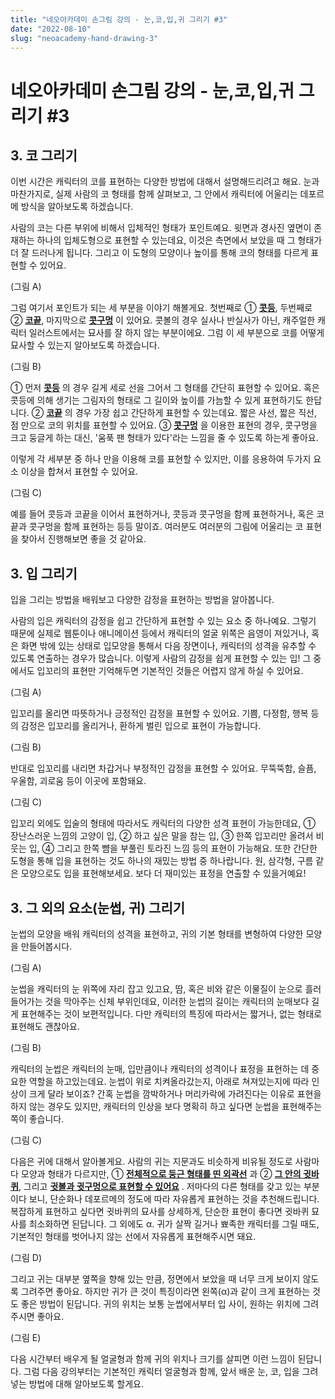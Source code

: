```yaml
---
title: "네오아카데미 손그림 강의 - 눈,코,입,귀 그리기 #3"
date: "2022-08-10"
slug: "neoacademy-hand-drawing-3"
---
```


# 네오아카데미 손그림 강의 - 눈,코,입,귀 그리기 #3

## 3. 코 그리기

이번 시간은 캐릭터의 코를 표현하는 다양한 방법에 대해서 설명해드리려고 해요.
눈과 마찬가지로, 실제 사람의 코 형태를 함께 살펴보고, 그 안에서 캐릭터에 어울리는 데포르메 방식을 알아보도록 하겠습니다.

사람의 코는 다른 부위에 비해서 입체적인 형태가 포인트예요.
윗면과 경사진 옆면이 존재하는 하나의 입체도형으로 표현할 수 있는데요, 이것은 측면에서 보았을 때 그 형태가 더 잘 드러나게 됩니다. 그리고 이 도형의 모양이나 높이를 통해 코의 형태를 다르게 표현할 수 있어요.

(그림 A)

그럼 여기서 포인트가 되는 세 부분을 이야기 해볼게요.
첫번째로 ① **<u>콧등</u>**,  두번째로 ② **<u>코끝</u>**, 마지막으로 **<u>콧구멍</u>** 이 있어요. 콧볼의 경우 실사나 반실사가 아닌, 캐주얼한 캐릭터 일러스트에서는 묘사를 잘 하지 않는 부분이에요. 그럼 이 세 부분으로 코를 어떻게 묘사할 수 있는지 알아보도록 하겠습니다.

(그림 B)

① 먼저 **<u>콧등</u>** 의 경우 길게 세로 선을 그어서 그 형태를 간단히 표현할 수 있어요. 혹은 콧등에 의해 생기는 그림자의 형태로 그 길이와 높이를 가늠할 수 있게 표현하기도 한답니다.
② **<u>코끝</u>** 의 경우 가장 쉽고 간단하게 표현할 수 있는데요. 짧은 사선, 짧은 직선, 점 만으로 코의 위치를 표현할 수 있어요.
③ **<u>콧구멍</u>** 을 이용한 표현의 경우, 콧구멍을 크고 둥글게 하는 대신, '움푹 팬 형태가 있다'라는 느낌을 줄 수 있도록 하는게 좋아요.

이렇게 각 세부분 중 하나 만을 이용해 코를 표현할 수 있지만, 이를 응용하여 두가지 요소 이상을 합쳐서 표현할 수 있어요.

(그림 C)

예를 들어 콧등과 코끝을 이어서 표현하거나, 콧등과 콧구멍을 함께 표현하거나, 혹은 코끝과 콧구멍을 함께 표현하는 등등 말이죠.
여러분도 여러분의 그림에 어울리는 코 표현을 찾아서 진행해보면 좋을 것 같아요.


## 3. 입 그리기
입을 그리는 방법을 배워보고 다양한 감정을 표현하는 방법을 알아봅니다.

사람의 입은 캐릭터의 감정을 쉽고 간단하게 표현할 수 있는 요소 중 하나예요. 그렇기 때문에 실제로 웹툰이나 애니메이션 등에서 캐릭터의 얼굴 위쪽은 음영이 져있거나, 혹은 화면 밖에 있는 상태로 입모양을 통해서 다음 장면이나, 캐릭터의 성격을 유추할 수 있도록 연출하는 경우가 많습니다. 이렇게 사람의 감정을 쉽게 표현할 수 있는 입! 그 중에서도 입꼬리의 표현만 기억해두면 기본적인 것들은 어렵지 않게 하실 수 있어요. 

(그림 A)

입꼬리를 올리면 따뜻하거나 긍정적인 감정을 표현할 수 있어요. 기쁨, 다정함, 행복 등의 감정은 입꼬리를 올리거나, 환하게 벌린 입으로 표현이 가능합니다.

(그림 B)

반대로 입꼬리를 내리면 차갑거나 부정적인 감정을 표현할 수 있어요. 무뚝뚝함, 슬픔, 우울함, 괴로움 등이 이곳에 포함돼요.

(그림 C)

입꼬리 외에도 입술의 형태에 따라서도 캐릭터의 다양한 성격 표현이 가능한데요, ① 장난스러운 느낌의 고양이 입, ② 하고 싶은 말을 참는 입, ③ 한쪽 입꼬리만 올려서 비웃는 입, ④ 그리고 한쪽 뺨을 부풀린 토라진 느낌 등의 표현이 가능해요. 또한 간단한 도형을 통해 입을 표현하는 것도 하나의 재밌는 방법 중 하나랍니다. 원, 삼각형, 구름 같은 모양으로도 입을 표현해보세요. 보다 더 재미있는 표정을 연출할 수 있을거예요!


## 3. 그 외의 요소(눈썹, 귀) 그리기
눈썹의 모양을 배워 캐릭터의 성격을 표현하고, 귀의 기본 형태를 변형하여 다양한 모양을 만들어봅시다.

(그림 A)

눈썹을 캐릭터의 눈 위쪽에 자리 잡고 있고요, 땀, 혹은 비와 같은 이물질이 눈으로 흘러들어가는 것을 막아주는 신체 부위인데요, 이러한 눈썹의 길이는 캐릭터의 눈매보다 길게 표현해주는 것이 보편적입니다. 다만 캐릭터의 특징에 따라서는 짧거나, 없는 형태로 표현해도 괜찮아요. 

(그림 B)

캐릭터의 눈썹은 캐릭터의 눈매, 입만큼이나 캐릭터의 성격이나 표정을 표현하는 데 중요한 역할을 하고있는데요. 눈썹이 위로 치켜올라갔는지, 아래로 쳐져있는지에 따라 인상이 크게 달라 보이죠? 간혹 눈썹을 깜박하거나 머리카락에 가려진다는 이유로 표현을 하지 않는 경우도 있지만, 캐릭터의 인상을 보다 명확히 하고 싶다면 눈썹을 표현해주는 쪽이 좋습니다.

(그림 C) 

다음은 귀에 대해서 알아볼게요.
사람의 귀는 지문과도 비슷하게 비유될 정도로 사람마다 모양과 형태가 다르지만, ① **<u>전체적으로 둥근 형태를 띤 외곽선</u>** 과 ② **<u>그 안의 귓바퀴</u>**, 그리고 **<u>귓볼과 귓구멍으로 표현할 수 있어요</u>** . 저마다의 다른 형태를 갖고 있는 부분이다 보니, 단순화나 데포르메의 정도에 따라 자유롭게 표현하는 것을 추천해드립니다. 복잡하게 표현하고 싶다면 귓바퀴의 묘사를 상세하게, 단순한 표현이 좋다면 귓바퀴 묘사를 최소화하면 된답니다. 그 외에도 α. 귀가 살짝 길거나 뾰족한 캐릭터를 그릴 때도, 기본적인 형태를 벗어나지 않는 선에서 자유롭게 표현해주시면 돼요.

(그림 D)

그리고 귀는 대부분 옆쪽을 향해 있는 만큼, 정면에서 보았을 때 너무 크게 보이지 않도록 그려주면 좋아요. 하지만 귀가 큰 것이 특징이라면 왼쪽(α)과 같이 크게 표현하는 것도 좋은 방법이 된답니다. 귀의 위치는 보통 눈썹에서부터 입 사이, 원하는 위치에 그려주시면 좋아요. 

(그림 E)

다음 시간부터 배우게 될 얼굴형과 함께 귀의 위치나 크기를 살피면 이런 느낌이 된답니다. 그럼 다음 강의부터는 기본적인 캐릭터 얼굴형과 함께, 앞서 배운 눈, 코, 입을 그려넣는 방법에 대해 알아보도록 할게요.
